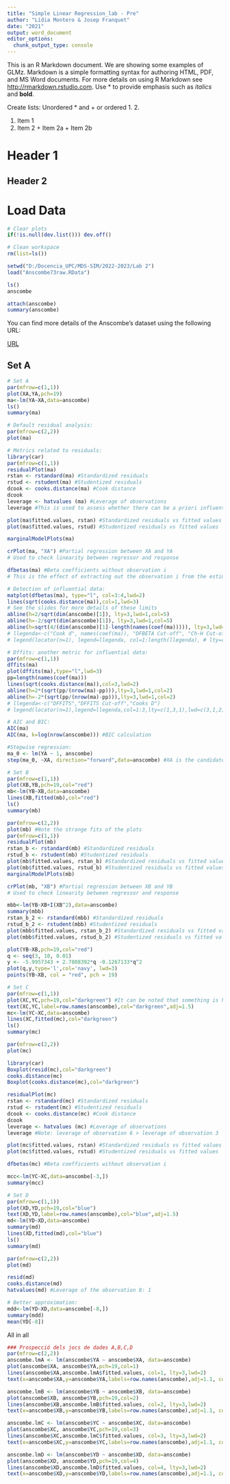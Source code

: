 ---
title: "Simple Linear Regression_lab - Pre"
author: "Lídia Montero & Josep Franquet"
date: "2021"
output: word_document
editor_options: 
  chunk_output_type: console
---

This is an R Markdown document. 
We are showing some examples of GLMz. Markdown is a simple formatting syntax for authoring HTML, PDF, and MS Word documents. For more details on using R Markdown see <http://rmarkdown.rstudio.com>. Use * to provide emphasis such as *italics* and **bold**.

Create lists: Unordered * and +     or   ordered   1. 2.  

  1. Item 1
  2. Item 2
    + Item 2a
    + Item 2b

# Header 1
## Header 2

# Load Data 

```{r}
# Clear plots
if(!is.null(dev.list())) dev.off()

# Clean workspace
rm(list=ls())

setwd("D:/Docencia_UPC/MDS-SIM/2022-2023/Lab 2")
load("Anscombe73raw.RData")

ls()
anscombe

attach(anscombe)
summary(anscombe)

```

You can find more details of the Anscombe's dataset using the following URL:

[URL](https://en.wikipedia.org/wiki/Anscombe%27s_quartet)


## Set A

```{r}
# Set A
par(mfrow=c(1,1))
plot(XA,YA,pch=19)
ma<-lm(YA~XA,data=anscombe)
ls()
summary(ma)

# Default residual analysis:
par(mfrow=c(2,2))
plot(ma)

# Metrics related to residuals:
library(car)
par(mfrow=c(1,1))
residualPlot(ma)
rstan <- rstandard(ma) #Standardized residuals
rstud <- rstudent(ma) #Studentized residuals
dcook <- cooks.distance(ma) #Cook distance
dcook
leverage <- hatvalues (ma) #Leverage of observations
leverage #This is used to assess whether there can be a priori influential observations 

plot(ma$fitted.values, rstan) #Standardized residuals vs fitted values
plot(ma$fitted.values, rstud) #Studentized residuals vs fitted values

marginalModelPlots(ma)

crPlot(ma, "XA") #Partial regression between XA and YA
# Used to check linearity between regressor and response

dfbetas(ma) #Beta coefficients without observation i
# This is the effect of extracting out the observation i from the estimation

# Detection of influential data:
matplot(dfbetas(ma), type="l", col=3:4,lwd=2)
lines(sqrt(cooks.distance(ma)),col=1,lwd=3)
# See the slides for more details of these limits
abline(h=2/sqrt(dim(anscombe)[1]), lty=3,lwd=1,col=5)
abline(h=-2/sqrt(dim(anscombe)[1]), lty=3,lwd=1,col=5)
abline(h=sqrt(4/(dim(anscombe)[1]-length(names(coef(ma))))), lty=3,lwd=1,col=6)
# llegenda<-c("Cook d", names(coef(ma)), "DFBETA Cut-off", "Ch-H Cut-off")
# legend(locator(n=1), legend=llegenda, col=1:length(llegenda), # lty=c(1,2,2,2,3,3), lwd=c(3,2,2,2,1,1))

# Dffits: another metric for influential data:
par(mfrow=c(1,1))
dffits(ma)
plot(dffits(ma),type="l",lwd=3)
pp=length(names(coef(ma)))
lines(sqrt(cooks.distance(ma)),col=3,lwd=2)
abline(h=2*(sqrt(pp/(nrow(ma)-pp))),lty=3,lwd=1,col=2)
abline(h=-2*(sqrt(pp/(nrow(ma)-pp))),lty=3,lwd=1,col=2)
# llegenda<-c("DFFITS","DFFITS Cut-off","Cooks D")
# legend(locator(n=1),legend=llegenda,col=1:3,lty=c(1,3,1),lwd=c(3,1,2))

# AIC and BIC:
AIC(ma) 
AIC(ma, k=log(nrow(anscombe))) #BIC calculation

#Stepwise regression:
ma_0 <- lm(YA ~ 1, anscombe)
step(ma_0, ~XA, direction="forward",data=anscombe) #XA is the candidate variable to be added
```


```{r}
# Set B
par(mfrow=c(1,1))
plot(XB,YB,pch=19,col="red")
mb<-lm(YB~XB,data=anscombe)
lines(XB,fitted(mb),col="red")
ls()
summary(mb)

par(mfrow=c(2,2))
plot(mb) #Note the strange fits of the plots
par(mfrow=c(1,1))
residualPlot(mb)
rstan_b <- rstandard(mb) #Standardized residuals
rstud_b <- rstudent(mb) #Studentized residuals
plot(mb$fitted.values, rstan_b) #Standardized residuals vs fitted values
plot(mb$fitted.values, rstud_b) #Studentized residuals vs fitted values
marginalModelPlots(mb)

crPlot(mb, "XB") #Partial regression between XB and YB
# Used to check linearity between regressor and response

mbb<-lm(YB~XB+I(XB^2),data=anscombe)
summary(mbb)
rstan_b_2 <- rstandard(mbb) #Standardized residuals
rstud_b_2 <- rstudent(mbb) #Studentized residuals
plot(mbb$fitted.values, rstan_b_2) #Standardized residuals vs fitted values
plot(mbb$fitted.values, rstud_b_2) #Studentized residuals vs fitted values

plot(YB~XB,pch=19,col="red")
q <- seq(3, 10, 0.01)
y <- -5.9957343 + 2.7808392*q -0.1267133*q^2
plot(q,y,type='l',col='navy', lwd=3)
points(YB~XB, col = "red", pch = 19)
```


```{r}
# Set C
par(mfrow=c(1,1))
plot(XC,YC,pch=19,col="darkgreen") #It can be noted that something is happening with observation 3
text(XC,YC,label=row.names(anscombe),col="darkgreen",adj=1.5)
mc<-lm(YC~XC,data=anscombe)
lines(XC,fitted(mc),col="darkgreen")
ls()
summary(mc)

par(mfrow=c(2,2))
plot(mc)

library(car)
Boxplot(resid(mc),col="darkgreen")
cooks.distance(mc)
Boxplot(cooks.distance(mc),col="darkgreen")

residualPlot(mc)
rstan <- rstandard(mc) #Standardized residuals
rstud <- rstudent(mc) #Studentized residuals
dcook <- cooks.distance(mc) #Cook distance
dcook
leverage <- hatvalues (mc) #Leverage of observations
leverage #Note: leverage of observation 6 > leverage of observation 3

plot(mc$fitted.values, rstan) #Standardized residuals vs fitted values
plot(mc$fitted.values, rstud) #Studentized residuals vs fitted values

dfbetas(mc) #Beta coefficients without observation i

mcc<-lm(YC~XC,data=anscombe[-3,])
summary(mcc)
```


```{r}
# Set D
par(mfrow=c(1,1))
plot(XD,YD,pch=19,col="blue")
text(XD,YD,label=row.names(anscombe),col="blue",adj=1.5)
md<-lm(YD~XD,data=anscombe)
summary(md)
lines(XD,fitted(md),col="blue")
ls()
summary(md)

par(mfrow=c(2,2))
plot(md)

resid(md)
cooks.distance(md)
hatvalues(md) #Leverage of the observation 8: 1

# Better approximation:
mdd<-lm(YD~XD,data=anscombe[-8,])
summary(mdd)
mean(YD[-8])
```

All in all

```{r}
### Prospecció dels jocs de dades A,B,C,D
par(mfrow=c(2,2))
anscombe.lmA <- lm(anscombe$YA ~ anscombe$XA, data=anscombe)
plot(anscombe$XA, anscombe$YA,pch=19,col=1)
lines(anscombe$XA,anscombe.lmA$fitted.values, col=1, lty=3,lwd=2)
text(x=anscombe$XA,y=anscombe$YA,labels=row.names(anscombe),adj=1.1, col=1)

anscombe.lmB <- lm(anscombe$YB ~ anscombe$XB, data=anscombe)
plot(anscombe$XB, anscombe$YB,pch=19,col=2)
lines(anscombe$XB,anscombe.lmB$fitted.values, col=2, lty=3,lwd=2)
text(x=anscombe$XB,y=anscombe$YB,labels=row.names(anscombe),adj=1.1, col=2)

anscombe.lmC <- lm(anscombe$YC ~ anscombe$XC, data=anscombe)
plot(anscombe$XC, anscombe$YC,pch=19,col=3)
lines(anscombe$XC,anscombe.lmC$fitted.values, col=3, lty=3,lwd=2)
text(x=anscombe$XC,y=anscombe$YC,labels=row.names(anscombe),adj=1.1, col=3)

anscombe.lmD <- lm(anscombe$YD ~ anscombe$XD, data=anscombe)
plot(anscombe$XD, anscombe$YD,pch=19,col=4)
lines(anscombe$XD,anscombe.lmD$fitted.values, col=4, lty=3,lwd=2)
text(x=anscombe$XD,y=anscombe$YD,labels=row.names(anscombe),adj=1.1, col=4)
```
